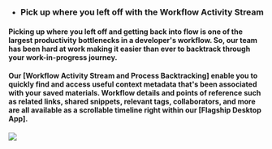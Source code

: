 - ### Pick up where you left off with the Workflow Activity Stream
#### Picking up where you left off and getting back into flow is one of the largest productivity bottlenecks in a developer's workflow. So, our team has been hard at work making it easier than ever to backtrack through your work-in-progress journey.
#### Our **[Workflow Activity Stream and Process Backtracking]** enable you to quickly find and access useful context metadata that's been associated with your saved materials. Workflow details and points of reference such as related links, shared snippets, relevant tags, collaborators, and more are all available as a scrollable timeline right within our **[Flagship Desktop App]**.


![](https://storage.googleapis.com/pieces_static_resources/pfd_wiki/WORKFLOW_ACTIVITY.gif)